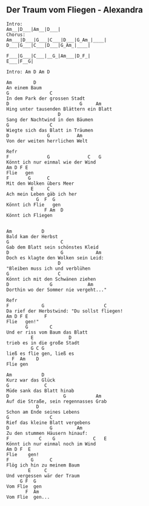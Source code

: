 ## Der Traum vom Fliegen - Alexandra
```{}
Intro:
Am__|D___|Am__|D___|
Chorus:
Am___|D___|G___|C___|D___|G_Am_|____|
D___|G___|C___|D___|G_Am_|____|

F___|G___|C___|__G_|Am___|D_F_|
E___|F__G|

Intro: Am D Am D

Am        D
An einem Baum
G               C
In dem Park der grossen Stadt
D                          G     Am
Hing unter tausenden Blättern ein Blatt
                   D
Sang der Nachtwind in den Bäumen
G               C
Wiegte sich das Blatt in Träumen
D              G          Am
Von der weiten herrlichen Welt

Refr
F              G              C   G
Könnt ich nur einmal wie der Wind
Am D F E
Flie   gen
F       G      C             
Mit den Wolken übers Meer
         E     C           
Ach mein Leben gäb ich her
           G  F  G
Könnt ich Flie   gen
              F Am  D
Könnt ich Fliegen


Am           D
Bald kam der Herbst
G                   C
Gab dem Blatt sein schönstes Kleid
D                   G            Am
Doch es klagte den Wolken sein Leid:
                   D
"Bleiben muss ich und verblühen
G                  C
Könnt ich mit den Schwänen ziehen
D               G             Am
Dorthin wo der Sommer nie vergeht..."

Refr
F            G                      C
Da rief der Herbstwind: "Du sollst fliegen! 
Am D F E      F
Flie   gen!"
       G        C                     
Und er riss vom Baum das Blatt
         E             D 
trieb es in die große Stadt
         G C G
ließ es flie gen, ließ es
  F  Am    D 
Flie gen
 
Am           D
Kurz war das Glück
G             C
Müde sank das Blatt hinab
D                    G           Am
Auf die Straße, sein regennasses Grab
           D
Schon am Ende seines Lebens
G               C
Rief das kleine Blatt vergebens
D               G         Am
Zu den stummen Häusern hinauf:
F           C    G              C   E
Könnt ich nur einmal noch im Wind
Am D F  E
Flie    gen!
F        G      C
Flög ich hin zu meinem Baum
        E     C
Und vergessen wär der Traum
     G F  G
Vom Flie  gen
       F  Am
Vom Flie  gen...

```
